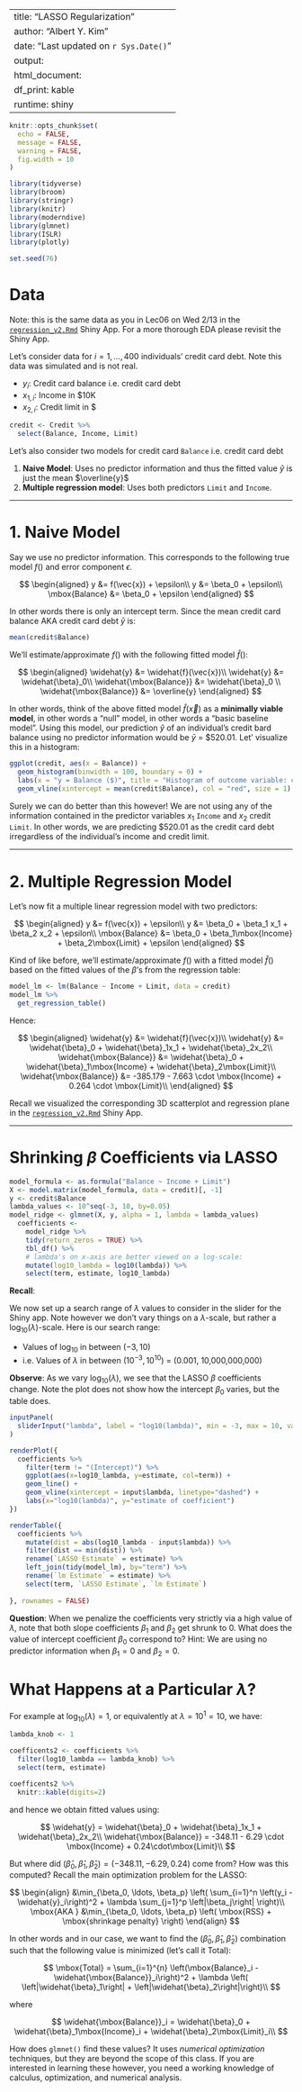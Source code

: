 
---
title: "LASSO Regularization"
author: "Albert Y. Kim"
date: "Last updated on `r Sys.Date()`"
output:
  html_document:
    df_print: kable
runtime: shiny
---

```r
knitr::opts_chunk$set(
  echo = FALSE,
  message = FALSE,
  warning = FALSE,
  fig.width = 10
)

library(tidyverse)
library(broom)
library(stringr)
library(knitr)
library(moderndive)
library(glmnet)
library(ISLR)
library(plotly)

set.seed(76)
```


# Data

Note: this is the same data as you in Lec06 on Wed 2/13 in the <a href="static/methods/regression/regression_v2.Rmd" download>`regression_v2.Rmd`</a> Shiny App. For a more thorough EDA please revisit the Shiny App.

Let's consider data for $i=1, \ldots, 400$ individuals' credit card debt. Note this data was simulated and is not real. 

* $y_i$: Credit card balance i.e. credit card debt
* $x_{1,i}$: Income in $10K
* $x_{2,i}$: Credit limit in $

```r
credit <- Credit %>%
  select(Balance, Income, Limit)
```

Let's also consider two models for credit card `Balance` i.e. credit card debt

1. **Naive Model**: Uses no predictor information and thus the fitted value $\widehat{y}$ is just the mean $\overline{y}$
1. **Multiple regression model**: Uses both predictors `Limit` and `Income`.



***



# 1. Naive Model

Say we use no predictor information. This corresponds to the following true model $f()$ and error component $\epsilon$.

$$
\begin{aligned}
y &= f(\vec{x}) + \epsilon\\
y &= \beta_0 + \epsilon\\
\mbox{Balance} &= \beta_0 + \epsilon
\end{aligned}
$$

In other words there is only an intercept term. Since the mean credit card balance AKA credit card debt $\bar{y}$ is:

```r
mean(credit$Balance)
```

We'll estimate/approximate $f()$ with the following fitted model $\widehat{f}()$:

$$
\begin{aligned}
\widehat{y} &= \widehat{f}(\vec{x})\\
\widehat{y} &= \widehat{\beta}_0\\
\widehat{\mbox{Balance}} &= \widehat{\beta}_0 \\
\widehat{\mbox{Balance}} &= \overline{y}
\end{aligned}
$$

In other words, think of the above fitted model $\widehat{f}(\vec{x})$ as a **minimally viable model**, in other words a "null" model, in other words a "basic baseline model". Using this model, our prediction $\widehat{y}$ of an individual's credit bard balance using no predictor information would be $\bar{y}$ = \$520.01. Let' visualize this in a histogram:

```r
ggplot(credit, aes(x = Balance)) +
  geom_histogram(binwidth = 100, boundary = 0) +
  labs(x = "y = Balance ($)", title = "Histogram of outcome variable: credit card balance") +
  geom_vline(xintercept = mean(credit$Balance), col = "red", size = 1)
```

Surely we can do better than this however! We are not using any of the information contained in the predictor variables $x_1$ `Income` and $x_2$ credit `Limit`. In other words, we are predicting $520.01 as the credit card debt irregardless of the individual's income and credit limit. 



***



# 2. Multiple Regression Model

Let's now fit a multiple linear regression model with two predictors:

$$
\begin{aligned}
y &= f(\vec{x}) + \epsilon\\
y &= \beta_0 + \beta_1 x_1 + \beta_2 x_2 + \epsilon\\
\mbox{Balance} &= \beta_0 + \beta_1\mbox{Income} + \beta_2\mbox{Limit} + \epsilon
\end{aligned}
$$

Kind of like before, we'll estimate/approximate $f()$ with a fitted model $\widehat{f}()$ based on the fitted values of the $\beta$'s from the regression table:

```r
model_lm <- lm(Balance ~ Income + Limit, data = credit)
model_lm %>% 
  get_regression_table()
```

Hence:

$$
\begin{aligned}
\widehat{y} &= \widehat{f}(\vec{x})\\
\widehat{y} &= \widehat{\beta}_0 + \widehat{\beta}_1x_1 + \widehat{\beta}_2x_2\\
\widehat{\mbox{Balance}} &= \widehat{\beta}_0 + \widehat{\beta}_1\mbox{Income} + \widehat{\beta}_2\mbox{Limit}\\
\widehat{\mbox{Balance}} &= -385.179 - 7.663  \cdot \mbox{Income} + 0.264 \cdot \mbox{Limit}\\
\end{aligned}
$$

Recall we visualized the corresponding 3D scatterplot and regression plane in the <a href="static/methods/regression/regression_v2.Rmd" download>`regression_v2.Rmd`</a> Shiny App.



***



# Shrinking $\beta$ Coefficients via LASSO

```r
model_formula <- as.formula("Balance ~ Income + Limit")
X <- model.matrix(model_formula, data = credit)[, -1]
y <- credit$Balance
lambda_values <- 10^seq(-3, 10, by=0.05)
model_ridge <- glmnet(X, y, alpha = 1, lambda = lambda_values)
  coefficients <-
    model_ridge %>%
    tidy(return_zeros = TRUE) %>%
    tbl_df() %>%
    # lambda's on x-axis are better viewed on a log-scale:
    mutate(log10_lambda = log10(lambda)) %>%
    select(term, estimate, log10_lambda)
```

**Recall**: 

We now set up a search range of $\lambda$ values to consider in the slider for the Shiny app. Note 
however we don't vary things on a $\lambda$-scale, but rather a $\log_{10}(\lambda)$-scale. Here
is our search range:

* Values of $\log_{10}$ in between $(-3, 10)$
* i.e. Values of $\lambda$ in between $(10^{-3}, 10^{10})$ = (0.001, 10,000,000,000)

**Observe**: As we vary $\log_{10}(\lambda)$, we see that the
LASSO $\beta$ coefficients change. Note the plot does not show how the intercept $\beta_0$ varies, but
the table does.

```r
inputPanel(
  sliderInput("lambda", label = "log10(lambda)", min = -3, max = 10, value = 1, step = 0.05)
)
```

```r
renderPlot({
  coefficients %>% 
    filter(term != "(Intercept)") %>% 
    ggplot(aes(x=log10_lambda, y=estimate, col=term)) +
    geom_line() +
    geom_vline(xintercept = input$lambda, linetype="dashed") +
    labs(x="log10(lambda)", y="estimate of coefficient")
})

renderTable({
  coefficients %>% 
    mutate(dist = abs(log10_lambda - input$lambda)) %>% 
    filter(dist == min(dist)) %>% 
    rename(`LASSO Estimate` = estimate) %>% 
    left_join(tidy(model_lm), by="term") %>% 
    rename(`lm Estimate` = estimate) %>% 
    select(term, `LASSO Estimate`, `lm Estimate`)
  
}, rownames = FALSE)
```

**Question**: When we penalize the coefficients very strictly via a high value 
of $\lambda$, note that both slope coefficients $\beta_1$ and $\beta_2$ get
shrunk to 0. What does the value of intercept coefficient $\beta_0$ correspond
to? Hint: We are using no predictor information when $\beta_1=0$ and $\beta_2=0$.





# What Happens at a Particular $\lambda$?

For example at $\log_{10}(\lambda) = 1$, or equivalently at $\lambda = 10^1 = 10$, we have:

```r
lambda_knob <- 1

coefficents2 <- coefficients %>% 
  filter(log10_lambda == lambda_knob) %>%
  select(term, estimate)

coefficents2 %>% 
  knitr::kable(digits=2)
```

and hence we obtain fitted values using:

$$
\widehat{y} = \widehat{\beta}_0 + \widehat{\beta}_1x_1 + \widehat{\beta}_2x_2\\
\widehat{\mbox{Balance}} = -348.11 - 6.29 \cdot \mbox{Income} + 0.24\cdot\mbox{Limit}\\
$$

But where did $\left(\widehat{\beta}_0, \widehat{\beta}_1, \widehat{\beta}_2 
\right) = \left(-348.11, -6.29, 0.24\right)$ come from? How was this computed?
Recall the main optimization problem for the LASSO:

$$
\begin{align}
&\min_{\beta_0, \ldots, \beta_p} \left( \sum_{i=1}^n \left(y_i -\widehat{y}_i\right)^2 + \lambda \sum_{j=1}^p \left|\beta_j\right| \right)\\
\mbox{AKA } &\min_{\beta_0, \ldots, \beta_p} \left( \mbox{RSS} + \mbox{shrinkage penalty} \right)
\end{align}
$$

In other words and in our case, we want to find the $\left(\widehat{\beta}_0, \widehat{\beta}_1,
\widehat{\beta}_2\right)$ combination such that the following value is minimized (let's call it Total):

$$
\mbox{Total} = \sum_{i=1}^{n} \left(\mbox{Balance}_i -\widehat{\mbox{Balance}}_i\right)^2 + \lambda \left( \left|\widehat{\beta}_1\right| + \left|\widehat{\beta}_2\right|\right)\\
$$

where

$$
\widehat{\mbox{Balance}}_i = \widehat{\beta}_0 + \widehat{\beta}_1\mbox{Income}_i + \widehat{\beta}_2\mbox{Limit}_i\\
$$

How does `glmnet()` find these values? It uses *numerical optimization* 
techniques, but they are beyond the scope of this class. If you are interested 
in learning these however, you need a working knowledge of calculus, optimization, and numerical analysis.
